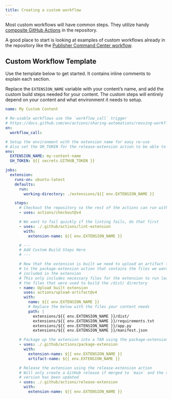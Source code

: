 ```yaml
---
title: Creating a custom workflow
---
```


Most custom workflows will have common steps. They utilize handy
[composite GitHub Actions](https://docs.github.com/en/actions/sharing-automations/creating-actions/creating-a-composite-action)
in the repository.

A good place to start is looking at examples of custom workflows already in the
repository like the [Publisher Command Center workflow](https://github.com/posit-dev/connect-extensions/blob/main/.github/workflows/publisher-command-center.yml).

## Custom Workflow Template

Use the template below to get started. It contains inline comments to explain
each section.

Replace the `EXTENSION_NAME` variable with your content's name, and add the
custom build steps needed for your content. The custom steps will entirely
depend on your content and what environment it needs to setup.

```yaml {filename=".github/workflows/my-custom-content.yml"}
name: My Custom Content

# Re-usable workflows use the `workflow_call` trigger
# https://docs.github.com/en/actions/sharing-automations/reusing-workflows#creating-a-reusable-workflow
on:
  workflow_call:

# Setup the environment with the extension name for easy re-use
# Also set the GH_TOKEN for the release-extension action to be able to use gh
env:
  EXTENSION_NAME: my-content-name
  GH_TOKEN: ${{ secrets.GITHUB_TOKEN }}

jobs:
  extension:
    runs-on: ubuntu-latest
    defaults:
      run:
        working-directory: ./extensions/${{ env.EXTENSION_NAME }}

    steps:
      # Checkout the repository so the rest of the actions can run with no issue
      - uses: actions/checkout@v4

      # We want to fail quickly if the linting fails, do that first
      - uses: ./.github/actions/lint-extension
        with:
          extension-name: ${{ env.EXTENSION_NAME }}

      # ---
      # Add Custom Build Steps Here
      # ---

      # Now that the extension is built we need to upload an artifact to pass
      # to the package-extension action that contains the files we want to be
      # included in the extension
      # This only includes necessary files for the extension to run leaving out
      # the files that were used to build the /dist/ directory
      - name: Upload built extension
        uses: actions/upload-artifact@v4
        with:
          name: ${{ env.EXTENSION_NAME }}
          # Replace the below with the files your content needs
          path: |
            extensions/${{ env.EXTENSION_NAME }}/dist/
            extensions/${{ env.EXTENSION_NAME }}/requirements.txt
            extensions/${{ env.EXTENSION_NAME }}/app.py
            extensions/${{ env.EXTENSION_NAME }}/manifest.json

      # Package up the extension into a TAR using the package-extension action
      - uses: ./.github/actions/package-extension
        with:
          extension-name: ${{ env.EXTENSION_NAME }}
          artifact-name: ${{ env.EXTENSION_NAME }}

      # Release the extension using the release-extension action
      # Will only create a GitHub release if merged to `main` and the semver
      # version has been updated
      - uses: ./.github/actions/release-extension
        with:
          extension-name: ${{ env.EXTENSION_NAME }}
```
